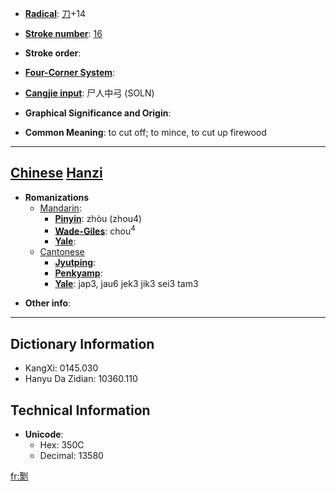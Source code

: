 * '''[[Wiktionary:Chinese radical index| Radical]]''': [[Wiktionary:Chinese radical index 刀|刀]]+14

* '''[[Wiktionary:Chinese total strokes index|Stroke number]]''': [[Wiktionary:Chinese total strokes index 16|16]]

* '''Stroke order''': 

* '''[[Wiktionary:Chinese four corner index|Four-Corner System]]''': 

* '''[[Wiktionary:Chinese Cangjie index|Cangjie input]]''': 尸人中弓 (SOLN)

* '''Graphical Significance and Origin''': 

* '''Common Meaning''': to cut off; to mince, to cut up firewood

----

== [[Chinese]] [[Hanzi]] ==

* '''Romanizations'''
** [[Mandarin]]:
*** '''[[Pinyin]]''': zhòu (zhou4)
*** '''[[Wade-Giles]]''': chou<sup>4</sup>
*** '''[[Yale]]''': 
**[[Cantonese]]
***'''[[Jyutping]]''':
***'''[[Penkyamp]]''': 
***'''[[Yale]]''': jap3, jau6 jek3 jik3 sei3 tam3

* '''Other info''': 

----

== Dictionary Information ==

* KangXi: 0145.030
* Hanyu Da Zidian: 10360.110

== Technical Information ==

* '''Unicode''':
** Hex: 350C
** Decimal: 13580

[[fr:㔌]]